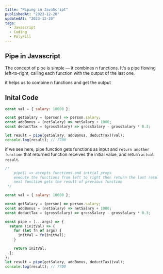```yaml
---
title: "Piping in JavaScript"
publishedAt: "2023-12-20"
updatedAt: "2023-12-20"
tags:
  - Javascript
  - Coding
  - PolyFill
---
```


## Pipe in Javascript

The concept of pipe is simple — it combines n functions. It's a pipe flowing left-to-right, calling each function with the output of the last one.

it helps us to combine n functions and get the output

## Inital Code

```js
const val = { salary: 10000 };

const getSalary = (person) => person.salary;
const addBonus = (netSalary) => netSalary + 1000;
const deductTax = (grossSalary) => grossSalary - grossSalary * 0.3;

let result = pipe(getSalary, addBonus, deductTax)(val);
console.log(result); // 7700
```

if we see here, pipe function gets functions as input and `return another function` that returned function receives the initial value, and return `actual result`.

```js
/*
    pipe() => accepts functions and initial props
    execute the functions from left to right then return the last result
    next function gets the result of previous function
 */

const val = { salary: 10000 };

const getSalary = (person) => person.salary;
const addBonus = (netSalary) => netSalary + 1000;
const deductTax = (grossSalary) => grossSalary - grossSalary * 0.3;

const pipe = (...args) => {
  return (initVal) => {
    for (let fn of args) {
      initVal = fn(initVal);
    }

    return initVal;
  };
};
let result = pipe(getSalary, addBonus, deductTax)(val);
console.log(result); // 7700
```
